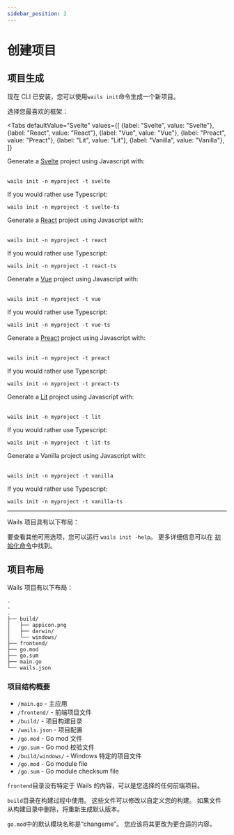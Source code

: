 ```yaml
---
sidebar_position: 2
---
```


# 创建项目

## 项目生成

现在 CLI 已安装，您可以使用`wails init`命令生成一个新项目。

选择您最喜欢的框架：

<!-- @formatter:off -->

<Tabs
    defaultValue="Svelte"
    values={[
        {label: "Svelte", value: "Svelte"},
 {label: "React", value: "React"},
 {label: "Vue", value: "Vue"},
 {label: "Preact", value: "Preact"},
 {label: "Lit", value: "Lit"},
 {label: "Vanilla", value: "Vanilla"},
 ]}
>
<TabItem value="Svelte">
    Generate a <a href={"https://svelte.dev/"}>Svelte</a> project using Javascript with:<br/><br/>

    wails init -n myproject -t svelte
If you would rather use Typescript:<br/>

    wails init -n myproject -t svelte-ts
</TabItem>
<TabItem value="React">
    Generate a <a href={"https://reactjs.org/"}>React</a> project using Javascript with:<br/><br/>

    wails init -n myproject -t react
If you would rather use Typescript:<br/>

    wails init -n myproject -t react-ts
</TabItem>
<TabItem value="Vue">
    Generate a <a href={"https://vuejs.org/"}>Vue</a> project using Javascript with:<br/><br/>

    wails init -n myproject -t vue

If you would rather use Typescript:<br/>

    wails init -n myproject -t vue-ts
</TabItem>
<TabItem value="Preact">
    Generate a <a href={"https://preactjs.com/"}>Preact</a> project using Javascript with:<br/><br/>

    wails init -n myproject -t preact

If you would rather use Typescript:<br/>

    wails init -n myproject -t preact-ts
</TabItem>
<TabItem value="Lit">
    Generate a <a href={"https://lit.dev/"}>Lit</a> project using Javascript with:<br/><br/>

    wails init -n myproject -t lit

If you would rather use Typescript:<br/>

    wails init -n myproject -t lit-ts
</TabItem>
<TabItem value="Vanilla">
    Generate a Vanilla project using Javascript with:<br/><br/>

    wails init -n myproject -t vanilla

If you would rather use Typescript:<br/>

    wails init -n myproject -t vanilla-ts
</TabItem>
</Tabs>

<!-- @formatter:on -->

<hr />

Wails 项目具有以下布局：

要查看其他可用选项，您可以运行 `wails init -help`。 更多详细信息可以在 [初始化命令](../reference/cli#初始化)中找到。

## 项目布局

Wails 项目有以下布局：

```
.
.
.
├── build/
│   ├── appicon.png
│   ├── darwin/
│   └── windows/
├── frontend/
├── go.mod
├── go.sum
├── main.go
└── wails.json
```

### 项目结构概要

- `/main.go` - 主应用
- `/frontend/` - 前端项目文件
- `/build/` - 项目构建目录
- `/wails.json` - 项目配置
- `/go.mod` - Go mod 文件
- `/go.sum` - Go mod 校验文件
- `/build/windows/` - Windows 特定的项目文件
- `/go.mod` - Go module file
- `/go.sum` - Go module checksum file

`frontend`目录没有特定于 Wails 的内容，可以是您选择的任何前端项目。

`build`目录在构建过程中使用。 这些文件可以修改以自定义您的构建。 如果文件从构建目录中删除，将重新生成默认版本。

`go.mod`中的默认模块名称是“changeme”。 您应该将其更改为更合适的内容。
